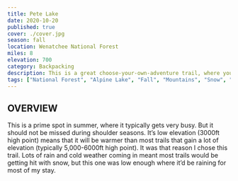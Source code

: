 ```yaml
---
title: Pete Lake
date: 2020-10-20
published: true
cover: ./cover.jpg
season: fall
location: Wenatchee National Forest
miles: 8
elevation: 700
category: Backpacking
description: This is a great choose-your-own-adventure trail, where you can hike an easy 4 miles in and set up camp on the lake.  Once there, you can hangout, have a campfire, fish and enjoy the view of the surrounding mountains over the lake. You can also take advantage of the network of trails that branch off from this one.
tags: ["National Forest", "Alpine Lake", "Fall", "Mountains", "Snow", "Backpacking", "Hike", "NW Forest Pass", "Washington", "PNW", "Easy"]
---
```


## OVERVIEW
This is a prime spot in summer, where it typically gets very busy. But it should not be missed during shoulder seasons. It’s low elevation (3000ft high point) means that it will be warmer than most trails that gain a lot of elevation (typically 5,000-6000ft high point). It was that reason I chose this trail. Lots of rain and cold weather coming in meant most trails would be getting hit with snow, but this one was low enough where it’d be raining for most of my stay.
